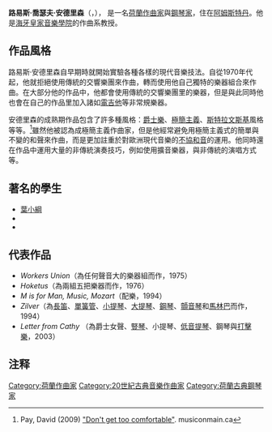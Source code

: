 {{Infobox classical
| 中文名 = 路易斯·安德里森
| 画像 = Louis Andriessen, Bestanddeelnr 932-5716.jpg
| 附注 = 1983年的路易斯·安德里森
| 拉丁字母 = Louis Andriessen
| 国别 = 荷蘭
| 出生日期 = 1939年6月6日
| 出生地 = {{NED}}[[烏得勒支|烏得勒支]]
| death_date = {{death date and age|2021|7|1|1939|6|6}}
| death_place = {{NED}}[[韋斯普|韋斯普]]
| 所属时期 = 20世纪
| 所属乐派 = [[極簡主義|極簡主義]]
| 擅长作品类型 = 室內樂
| 代表作 = 室內樂《Workers Union》、《Zilver》，配樂《M is for Man, Music, Mozart》
| 师从 = [[海德里克·安德里森|海德里克·安德里森]]
| 学生 = [[葉小綱|葉小綱]]、史蒂夫·馬特蘭德、艾莉森·卡梅隆
| 官方网站 =
}}

'''路易斯·喬瑟夫·安德里森'''（{{lang-nl|Louis Joseph Andriessen}}，{{bd|1939年|6月6日|2021年|7月1日|catIdx=Andriessen}}）， 是一名[[荷蘭|荷蘭]][[作曲家|作曲家]]與[[鋼琴家|鋼琴家]]，住在[[阿姆斯特丹|阿姆斯特丹]]。他是[[海牙皇家音樂學院|海牙皇家音樂學院]]的作曲系教授。

== 作品風格 ==
路易斯·安德里森自早期時就開始實驗各種各樣的現代音樂技法。自從1970年代起，他就拒絕使用傳統的交響樂團來作曲，轉而使用他自己獨特的樂器組合來作曲。在大部分他的作品中，他都會使用傳統的交響樂團里的樂器，但是與此同時他也會在自己的作品里加入諸如[[電吉他|電吉他]]等非常規樂器。

安德里森的成熟期作品包含了許多種風格：[[爵士樂|爵士樂]]、[[極簡主義|極簡主義]]、[[斯特拉文斯基|斯特拉文斯基]]風格等等。<ref>Pay, David (2009) [https://web.archive.org/web/20110706185917/http://www.musiconmain.ca/uploads/Andriessen_Essay_%26_Interview.pdf "Don't get too comfortable"]. musiconmain.ca</ref>雖然他被認為成極簡主義作曲家，但是他經常避免用極簡主義式的簡單與不變的和聲來作曲，而是更加註重於對歐洲現代音樂的[[不協和音|不協和音]]的運用。他同時還在作品中運用大量的非傳統演奏技巧，例如使用擴音樂器，與非傳統的演唱方式等。

== 著名的學生 ==
*[[葉小綱|葉小綱]]
*{{le|史蒂夫·馬特蘭德|Steve Martland}}
*{{le|艾莉森·卡梅隆|Allison Cameron}}

== 代表作品 ==
*''Workers Union''（為任何聲音大的樂器組而作，1975）
*''Hoketus''（為兩組五把樂器而作，1976）
*''M is for Man, Music, Mozart''（配樂，1994）
*''Zilver''（為[[長笛|長笛]]、[[單簧管|單簧管]]、[[小提琴|小提琴]]、[[大提琴|大提琴]]、[[鋼琴|鋼琴]]、[[顫音琴|顫音琴]]和[[馬林巴|馬林巴]]而作，1994）
*''Letter from Cathy'' （為爵士女聲、[[豎琴|豎琴]]、小提琴、[[低音提琴|低音提琴]]、鋼琴與[[打擊樂|打擊樂]]，2003）

== 注释 ==
<references/>

{{Authority control}}
{{DEFAULTSORT:Andriessen, Louis}}
[[Category:荷蘭作曲家|Category:荷蘭作曲家]]
[[Category:20世紀古典音樂作曲家|Category:20世紀古典音樂作曲家]]
[[Category:荷蘭古典鋼琴家|Category:荷蘭古典鋼琴家]]